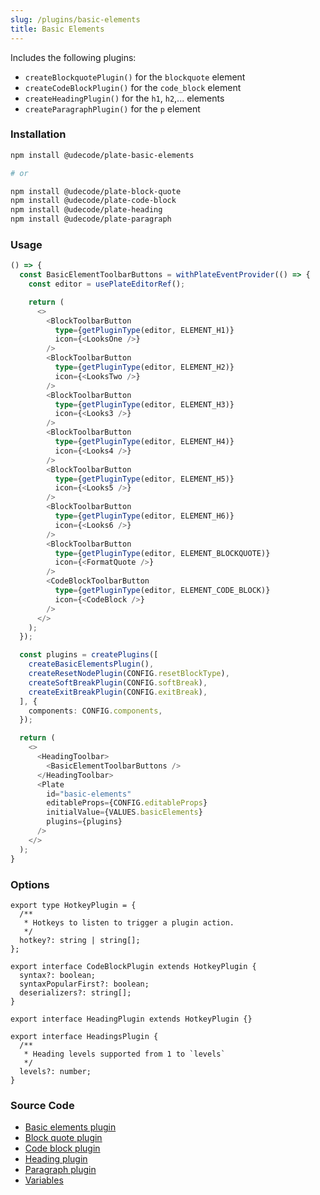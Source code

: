 ```yaml
---
slug: /plugins/basic-elements
title: Basic Elements
---
```


Includes the following plugins:
- `createBlockquotePlugin()` for the `blockquote` element
- `createCodeBlockPlugin()` for the `code_block` element
- `createHeadingPlugin()` for the `h1`, `h2`,... elements
- `createParagraphPlugin()` for the `p` element

### Installation

```bash npm2yarn
npm install @udecode/plate-basic-elements

# or

npm install @udecode/plate-block-quote
npm install @udecode/plate-code-block
npm install @udecode/plate-heading
npm install @udecode/plate-paragraph
```

### Usage

```ts live
() => {
  const BasicElementToolbarButtons = withPlateEventProvider(() => {
    const editor = usePlateEditorRef();

    return (
      <>
        <BlockToolbarButton
          type={getPluginType(editor, ELEMENT_H1)}
          icon={<LooksOne />}
        />
        <BlockToolbarButton
          type={getPluginType(editor, ELEMENT_H2)}
          icon={<LooksTwo />}
        />
        <BlockToolbarButton
          type={getPluginType(editor, ELEMENT_H3)}
          icon={<Looks3 />}
        />
        <BlockToolbarButton
          type={getPluginType(editor, ELEMENT_H4)}
          icon={<Looks4 />}
        />
        <BlockToolbarButton
          type={getPluginType(editor, ELEMENT_H5)}
          icon={<Looks5 />}
        />
        <BlockToolbarButton
          type={getPluginType(editor, ELEMENT_H6)}
          icon={<Looks6 />}
        />
        <BlockToolbarButton
          type={getPluginType(editor, ELEMENT_BLOCKQUOTE)}
          icon={<FormatQuote />}
        />
        <CodeBlockToolbarButton
          type={getPluginType(editor, ELEMENT_CODE_BLOCK)}
          icon={<CodeBlock />}
        />
      </>
    );
  });

  const plugins = createPlugins([
    createBasicElementsPlugin(),
    createResetNodePlugin(CONFIG.resetBlockType),
    createSoftBreakPlugin(CONFIG.softBreak),
    createExitBreakPlugin(CONFIG.exitBreak),
  ], {
    components: CONFIG.components,
  });

  return (
    <>
      <HeadingToolbar>
        <BasicElementToolbarButtons />
      </HeadingToolbar>
      <Plate
        id="basic-elements"
        editableProps={CONFIG.editableProps}
        initialValue={VALUES.basicElements}
        plugins={plugins}
      />
    </>
  );
}
```

### Options

```tsx
export type HotkeyPlugin = {
  /**
   * Hotkeys to listen to trigger a plugin action.
   */
  hotkey?: string | string[];
};

export interface CodeBlockPlugin extends HotkeyPlugin {
  syntax?: boolean;
  syntaxPopularFirst?: boolean;
  deserializers?: string[];
}

export interface HeadingPlugin extends HotkeyPlugin {}

export interface HeadingsPlugin {
  /**
   * Heading levels supported from 1 to `levels`
   */
  levels?: number;
}
```

### Source Code

- [Basic elements plugin](https://github.com/udecode/plate/blob/main/packages/nodes/basic-elements/src/createBasicElementPlugins.ts)
- [Block quote plugin](https://github.com/udecode/plate/blob/main/packages/nodes/block-quote/src/createBlockquotePlugin.ts)
- [Code block plugin](https://github.com/udecode/plate/blob/main/packages/nodes/code-block/src/createCodeBlockPlugin.ts)
- [Heading plugin](https://github.com/udecode/plate/blob/main/packages/nodes/heading/src/createHeadingPlugin.ts)
- [Paragraph plugin](https://github.com/udecode/plate/blob/main/packages/nodes/paragraph/src/createParagraphPlugin.ts)
- [Variables](https://github.com/udecode/plate/blob/main/docs/src/live/live.tsx)

